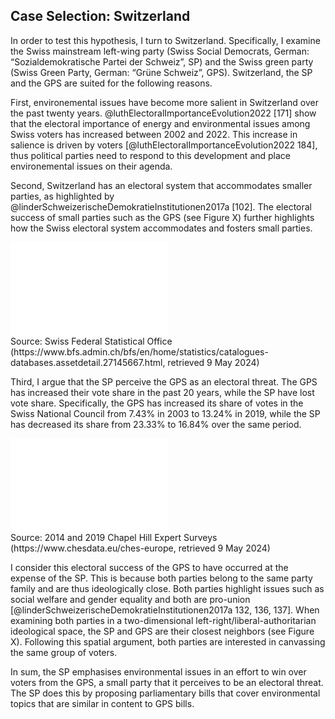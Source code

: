 ## Case Selection: Switzerland

In order to test this hypothesis, I turn to Switzerland. Specifically, I examine the Swiss mainstream left-wing party (Swiss Social Democrats, German: “Sozialdemokratische Partei der Schweiz”, SP) and the Swiss green party (Swiss Green Party, German: “Grüne Schweiz”, GPS). Switzerland, the SP and the GPS are suited for the following reasons.

First, environemental issues have become more salient in Switzerland over the past twenty years. @luthElectoralImportanceEvolution2022 [171] show that the electoral importance of energy and environmental issues among Swiss voters has increased between 2002 and 2022. This increase in salience is driven by voters [@luthElectoralImportanceEvolution2022 184], thus political parties need to respond to this development and place environemental issues on their agenda.

Second, Switzerland has an electoral system that accommodates smaller parties, as highlighted by @linderSchweizerischeDemokratieInstitutionen2017a [102]. The electoral success of small parties such as the GPS (see Figure X) further highlights how the Swiss electoral system accommodates and fosters small parties.

![Development of Party Strengths per Election Year (National Council)](../plots/ch_parties.pdf){width=50%}  
Source: Swiss Federal Statistical Office (https://www.bfs.admin.ch/bfs/en/home/statistics/catalogues-databases.assetdetail.27145667.html, retrieved 9 May 2024)

Third, I argue that the SP perceive the GPS as an electoral threat. The GPS has increased their vote share in the past 20 years, while the SP have lost vote share. Specifically, the GPS has increased its share of votes in the Swiss National Council from 7.43% in 2003 to 13.24% in 2019, while the SP has decreased its share from 23.33% to 16.84% over the same period. 

![Placement of Parties in Ideological Space](../plots/ches.pdf){width=50%}  
Source: 2014 and 2019 Chapel Hill Expert Surveys (https://www.chesdata.eu/ches-europe, retrieved 9 May 2024)

I consider this electoral success of the GPS to have occurred at the expense of the SP. This is because both parties belong to the same party family and are thus ideologically close. Both parties highlight issues such as social welfare and gender equality and both are pro-union [@linderSchweizerischeDemokratieInstitutionen2017a 132, 136, 137]. When examining both parties in a two-dimensional left-right/liberal-authoritarian ideological space, the SP and GPS are their closest neighbors (see Figure X). Following this spatial argument, both parties are interested in canvassing the same group of voters.

In sum, the SP emphasises environmental issues in an effort to win over voters from the GPS, a small party that it perceives to be an electoral threat. The SP does this by proposing parliamentary bills that cover environmental topics that are similar in content to GPS bills.

